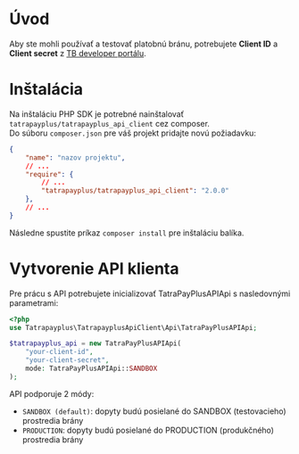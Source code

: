 # Úvod

Aby ste mohli používať a testovať platobnú bránu, potrebujete **Client ID** a **Client secret** z [TB developer portálu](https://developer.tatrabanka.sk/).

# Inštalácia

Na inštaláciu PHP SDK je potrebné nainštalovať `tatrapayplus/tatrapayplus_api_client` cez composer.\
Do súboru `composer.json` pre váš projekt pridajte novú požiadavku:

```json
{
    "name": "nazov projektu",
    // ...
    "require": {
        // ...
        "tatrapayplus/tatrapayplus_api_client": "2.0.0"
    },
    // ...
}
```

Následne spustite príkaz `composer install` pre inštaláciu balíka.

# Vytvorenie API klienta

Pre prácu s API potrebujete inicializovať TatraPayPlusAPIApi s nasledovnými parametrami:

```php
<?php
use Tatrapayplus\TatrapayplusApiClient\Api\TatraPayPlusAPIApi;

$tatrapayplus_api = new TatraPayPlusAPIApi(
    "your-client-id",
    "your-client-secret",
    mode: TatraPayPlusAPIApi::SANDBOX
);
```

API podporuje 2 módy:
- `SANDBOX (default)`: dopyty budú posielané do SANDBOX (testovacieho) prostredia brány
- `PRODUCTION`: dopyty budú posielané do PRODUCTION (produkčného) prostredia brány